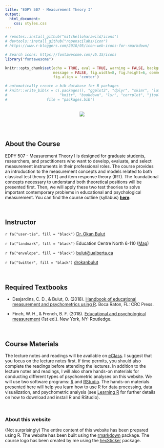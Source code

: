 ```yaml
---
title: "EDPY 507 - Measurement Theory I"
output: 
  html_document:
    css: styles.css
---
```


```r
# remotes::install_github("mitchelloharawild/icons")
# devtools::install_github("ropenscilabs/icon")
# https://www.r-bloggers.com/2018/05/icon-web-icons-for-rmarkdown/

# Search icons: https://fontawesome.com/v5.15/icons
library("fontawesome")

knitr::opts_chunk$set(echo = TRUE, eval = TRUE, warning = FALSE, background = "gray85",
                      message = FALSE, fig.width=8, fig.height=6, comment = NA,
                      fig.align = 'center')

# automatically create a bib database for R packages
# knitr::write_bib(x = c(.packages(), "ggplot2", "dplyr", "skimr", "lattice", "car",
#                        "knitr", "bookdown", "lsr", "corrplot", "jtools"), 
#                  file = "packages.bib")
```


<br>
<center>
![](figures/sticker.png)
</center>
<br>
<br>

## About the Course

EDPY 507 - Measurement Theory I is designed for graduate students, researchers, and practitioners who want to develop, evaluate, and select measurement instruments in their professional roles. The course provides an introduction to the measurement concepts and models related to both classical test theory (CTT) and item response theory (IRT). The foundational concepts necessary to understand both theoretical positions will be presented first. Then, we will apply these two test theories to solve important contemporary problems in educational and psychological measurement. You can find the course outline (syllabus) [**here**](resources/EDPY 507_Winter 2022.pdf).

<br>

## Instructor

`r fa("user-tie", fill = "black")` [Dr. Okan Bulut](https://sites.google.com/ualberta.ca/okanbulut/)

`r fa("landmark", fill = "black")` Education Centre North 6-110 ([Map](https://www.ualberta.ca/maps.html?l=53.52324945573952,-113.52463416989659&z=17&campus=north_campus&b=edNorth))

`r fa("envelope", fill = "black")` <bulut@ualberta.ca>

`r fa("twitter", fill = "black")` [drokanbulut](https://twitter.com/drokanbulut)


<br>

## Required Textbooks

- Desjardins, C. D., & Bulut, O. (2018). [Handbook of educational measurement and psychometrics using R](https://www.routledge.com/Handbook-of-Educational-Measurement-and-Psychometrics-Using-R/Desjardins-Bulut/p/book/9780367734671). Boca Raton, FL: CRC Press.

- Finch, W. H., & French, B. F. (2018). [Educational and psychological measurement](ttps://doi.org/10.4324/9781315650951) (1st ed.). New York, NY: Routledge.

<br>

## Course Materials

The lecture notes and readings will be available on [eClass](https://eclass.srv.ualberta.ca). I suggest that you focus on the lecture notes first. If time permits, you should also complete the readings before attending the lectures. In addition to the lecture notes and readings, I will also share hands-on materials for conducting different types of psychometric analyses on this website. We will use two software programs: [R](https://cran.r-project.org/) and [RStudio](https://www.rstudio.com/). The hands-on materials presented here will help you learn how to use R for data processing, data visualization, and psychometric analysis (see [Learning R](https://okanbulut.github.io/edpy507/intro-to-r.html) for further details on how to download and install R and RStudio).

<br>

### About this website

(Not surprisingly) The entire content of this website has been prepared using R. The website has been built using the [rmarkdown](https://rmarkdown.rstudio.com/) package. The course logo has been created by me using the [hexSticker](https://github.com/GuangchuangYu/hexSticker) package. 


